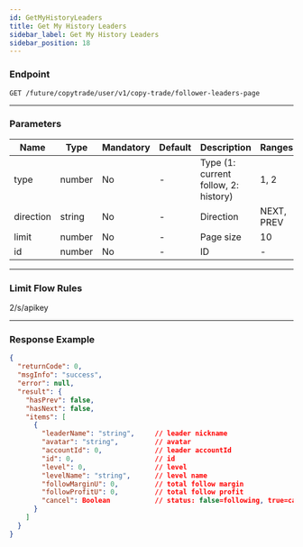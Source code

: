 ```yaml
---
id: GetMyHistoryLeaders
title: Get My History Leaders
sidebar_label: Get My History Leaders
sidebar_position: 18
---
```


### Endpoint

`GET /future/copytrade/user/v1/copy-trade/follower-leaders-page`

---

### Parameters

| Name | Type | Mandatory | Default | Description | Ranges |
| --- | --- | --- | --- | --- | --- |
| type | number | No | - | Type (1: current follow, 2: history) | 1, 2 |
| direction | string | No | - | Direction | NEXT, PREV |
| limit | number | No | - | Page size | 10 |
| id | number | No | - | ID | - |

---

### Limit Flow Rules

2/s/apikey

---

### Response Example

```json
{
  "returnCode": 0,
  "msgInfo": "success",
  "error": null,
  "result": {
    "hasPrev": false,
    "hasNext": false,
    "items": [
      {
        "leaderName": "string",     // leader nickname
        "avatar": "string",         // avatar
        "accountId": 0,             // leader accountId
        "id": 0,                    // id
        "level": 0,                 // level
        "levelName": "string",      // level name
        "followMarginU": 0,         // total follow margin
        "followProfitU": 0,         // total follow profit
        "cancel": Boolean           // status: false=following, true=canceled
      }
    ]
  }
}
```
